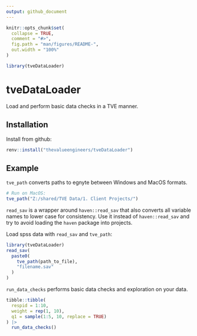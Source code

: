 ```yaml
---
output: github_document
---
```


<!-- README.md is generated from README.Rmd. Please edit that file -->

```r
knitr::opts_chunk$set(
  collapse = TRUE,
  comment = "#>",
  fig.path = "man/figures/README-",
  out.width = "100%"
)

library(tveDataLoader)
```

# tveDataLoader

<!-- badges: start -->
<!-- badges: end -->

Load and perform basic data checks in a TVE manner.

## Installation

Install from github:

``` r
renv::install("thevalueengineers/tveDataLoader")
```

## Example

`tve_path` converts paths to egnyte between Windows and MacOS formats.

``` r
# Run on MacOS:
tve_path("Z:/shared/TVE Data/1. Client Projects/")
```

`read_sav` is a wrapper around `haven::read_sav` that also converts all variable
names to lower case for consistency. Use it instead of `haven::read_sav` and try
to avoid loading the `haven` package into projects.

Load spss data with `read_sav` and `tve_path`:

```r
library(tveDataLoader)
read_sav(
  paste0(
    tve_path(path_to_file),
    "filename.sav"
  )
)
```

`run_data_checks` performs basic data checks and exploration on your data.

``` r
tibble::tibble(
  respid = 1:10,
  weight = rep(1, 10),
  q1 = sample(1:5, 10, replace = TRUE)
) |> 
  run_data_checks()

```


